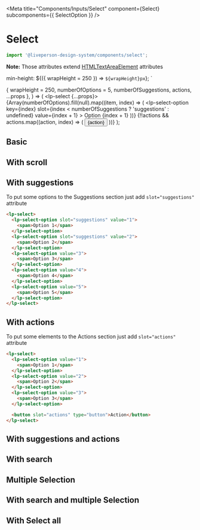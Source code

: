 


<Meta title="Components/Inputs/Select" component={Select} subcomponents={{ SelectOption }} />

# Select

```jsx
import '@liveperson-design-system/components/select';
```

<ArgsTable of={Select} />

**Note:** Those attributes extend [HTMLTextAreaElement](https://www.w3schools.com/tags/tag_select.asp) attributes

  min-height: ${({ wrapHeight = 250 }) => `${wrapHeight}px`};
`

  { wrapHeight = 250, numberOfOptions = 5, numberOfSuggestions, actions, ...props },
) => (
  <SelectWrap wrapHeight={wrapHeight}>
    <lp-select {...props}>
      {Array(numberOfOptions).fill(null).map((item, index) => (
        <lp-select-option
          key={index}
          slot={index < numberOfSuggestions ? 'suggestions' : undefined}
          value={index + 1}
        >
          <span>Option {index + 1}</span>
        </lp-select-option>
      ))}
      {!!actions && actions.map((action, index) => (
        <button key={index} slot="actions" type="button">{action}</button>
      ))}
    </lp-select>
  </SelectWrap>
);

## Basic

<Preview>
  <SelectExample theme="light" />
</Preview>

<Preview dark>
  <SelectExample />
</Preview>

## With scroll

<Preview>
  <SelectExample theme="light" numberOfOptions={10} numberOfSuggestions={10} />
</Preview>

## With suggestions

To put some options to the Suggestions section just add `slot="suggestions"` attribute

<Preview>
  <SelectExample theme="light" numberOfSuggestions={2} />
</Preview>

```html
<lp-select>
  <lp-select-option slot="suggestions" value="1">
    <span>Option 1</span>
  </lp-select-option>
  <lp-select-option slot="suggestions" value="2">
    <span>Option 2</span>
  </lp-select-option>
  <lp-select-option value="3">
    <span>Option 3</span>
  </lp-select-option>
  <lp-select-option value="4">
    <span>Option 4</span>
  </lp-select-option>
  <lp-select-option value="5">
    <span>Option 5</span>
  </lp-select-option>
</lp-select>
```

## With actions

To put some elements to the Actions section just add `slot="actions"` attribute

<Preview>
  <SelectExample theme="light" actions={['Action 1']} />
</Preview>

```html
<lp-select>
  <lp-select-option value="1">
    <span>Option 1</span>
  </lp-select-option>
  <lp-select-option value="2">
    <span>Option 2</span>
  </lp-select-option>
  <lp-select-option value="3">
    <span>Option 3</span>
  </lp-select-option>

  <button slot="actions" type="button">Action</button>
</lp-select>
```

## With suggestions and actions

<Preview>
  <SelectExample theme="light" numberOfSuggestions={2} actions={['Action 1']} />
</Preview>

## With search

<Preview>
  <SelectExample theme="light" search />
</Preview>

## Multiple Selection

<Preview>
  <SelectExample theme="light" multiple />
</Preview>

## With search and multiple Selection

<Preview>
  <SelectExample theme="light" search multiple />
</Preview>

## With Select all

<Preview>
  <SelectExample theme="light" withSelectAll="Select all" multiple />
</Preview>
